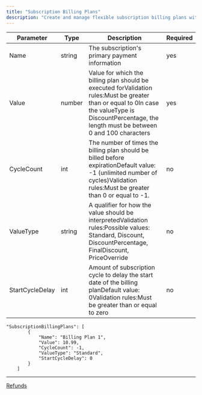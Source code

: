 ```yaml
---
title: "Subscription Billing Plans"
description: "Create and manage flexible subscription billing plans with the Revolv3 API. Set up pricing, cycles, and trial periods for your services."
---
```


| Parameter       | Type   | Description                                                                                                                                                                                            | Required |
| --------------- | ------ | ------------------------------------------------------------------------------------------------------------------------------------------------------------------------------------------------------ | -------- |
| Name            | string | The subscription's primary payment information                                                                                                                                                         | yes      |
| Value           | number | Value for which the billing plan should be executed forValidation rules:Must be greater than or equal to 0In case the valueType is DiscountPercentage, the length must be between 0 and 100 characters | yes      |
| CycleCount      | int    | The number of times the billing plan should be billed before expirationDefault value: -1 (unlimited number of cycles)Validation rules:Must be greater than 0 or equal to -1.                           | no       |
| ValueType       | string | A qualifier for how the value should be interpretedValidation rules:Possible values: Standard, Discount, DiscountPercentage, FinalDiscount, PriceOverride                                              | no       |
| StartCycleDelay | int    | Amount of subscription cycle to delay the start date of the billing planDefault value: 0Validation rules:Must be greater than or equal to zero                                                         | no       |

```
"SubscriptionBillingPlans": [
        {
            "Name": "Billing Plan 1",
            "Value": 10.99,
            "CycleCount": -1,
            "ValueType": "Standard",
            "StartCycleDelay": 0
        }
    ]
```

***

[Refunds](/docs/refunds)

